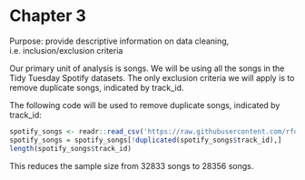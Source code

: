 # Chapter 3

Purpose: provide descriptive information on data cleaning, i.e. inclusion/exclusion criteria

Our primary unit of analysis is songs. We will be using all the songs in the Tidy Tuesday Spotify datasets. The only exclusion criteria we will apply is to remove duplicate songs, indicated by track_id.

The following code will be used to remove duplicate songs, indicated by track_id:

```r
spotify_songs <- readr::read_csv('https://raw.githubusercontent.com/rfordatascience/tidytuesday/master/data/2020/2020-01-21/spotify_songs.csv', show_col_types = FALSE)
spotify_songs = spotify_songs[!duplicated(spotify_songs$track_id),]
length(spotify_songs$track_id)
```

This reduces the sample size from 32833 songs to 28356 songs.
